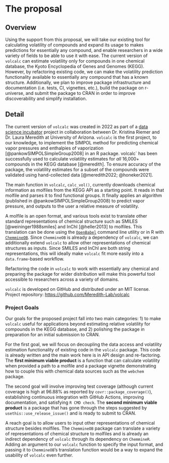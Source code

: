 # The proposal
<!--
This is where the proposal should be outlined. 
-->

## Overview
<!--
At a high-level address what your proposal is and how it will address the problem identified. Highlight any benefits to the R Community that follow from solving the problem. This should be your most compelling section.
-->


Using the support from this proposal, we will take our existing tool for calculating volatility of compounds and expand its usage to makes predictions for essentially any compound, and enable researchers in a wide variety of fields to be able to use it with ease. 
The current version of `volcalc` can estimate volatility only for compounds in one chemical database, the Kyoto Encyclopedia of Genes and Genomes (KEGG).
However, by refactoring existing code, we can make the volatility prediction functionality available to essentially any compound that has a known structure.
Additionally, we plan to improve package infrastructure and documentation (i.e. tests, CI, vignettes, etc.), build the package on r-universe, and submit the package to CRAN in order to improve discoverability and simplify installation.

## Detail
<!--
Go into more detail about the specifics of the project and it delivers against the problem.

Depending on project type the detail section should include:

 - [ ] Minimum Viable Product
 - [ ] Architecture
 - [ ] Assumptions
-->

The current version of `volcalc` was created in 2022 as part of a [data science incubator](https://datascience.cct.arizona.edu/cct-data-science-incubator) project in collaboration between Dr. Kristina Riemer and Dr. Laura Meredith at University of Arizona.
`volcalc` is the first project, to our knowledge, to implement the SIMPOL method for predicting chemical vapor pressures and enthalpies of vaporization [@pankowSIMPOLSimpleGroup2008] in an R package.
volcalc` has been successfully used to calculate volatility estimates for *all* 16,000+ compounds in the KEGG database [@meredith]. 
To ensure accuracy of the package, the volatility estimates for a subset of the compounds were validated using hand-collected data [@meredith2022; @honeker2021]. 

The main function in `volcalc`, `calc_vol()`, currently downloads chemical information as molfiles from the KEGG API as a starting point.
It reads in that molfile and parses it to find functional groups.
It finally applies an algorithm (published in @pankowSIMPOLSimpleGroup2008) to predict vapor pressure, and outputs to the user a relative measure of volatility.

A molfile is an open format, and various tools exist to translate other standard representations of chemical structure such as SMILES [@weininger1988smiles] and InChI [@heller2013] to molfiles. 
This translation can be done using the [`OpenBabel`](http://openbabel.org/wiki/Main_Page) command line utility or in R with [`ChemmineOB`](https://github.com/girke-lab/ChemmineOB).
Since `ChemmineOB` is already a dependency of `volcalc`, we can additionally extend `volcalc` to allow other representations of chemical structures as inputs.
Since SMILES and InChl are both string representations, this will ideally make `volcalc` fit more easily into a `data.frame`-based workflow.

Refactoring the code in `volcalc` to work with essentially any chemical and preparing the package for wider distribution will make this powerful tool accessible to researchers across a variety of domains.

`volcalc` is developed on GitHub and distributed under an MIT license.
Project repository: <https://github.com/Meredith-Lab/volcalc>

### Project Goals

Our goals for the proposed project fall into two main categories: 1) to make `volcalc` useful for applications beyond estimating relative volatility for compounds in the KEGG database, and 2) polishing the package in preparation for an initial submission to CRAN.

For the first goal, we will focus on decoupling the data access and volatility estimation functionality of existing code in the `volcalc` package.
This code is already written and the main work here is in API design and re-factoring.
The **first minimum viable product** is a function that can calculate volatility when provided a path to a molfile and a package vignette demonstrating how to couple this with chemical data sources such as the `webchem` package.

The second goal will involve improving test coverage (although current coverage is high at 96.88% as reported by `covr::package_coverage()`), establishing continuous integration with GitHub Actions, improving documentation, and satisfying `R CMD check`.
The **second minimum viable product** is a package that has gone through the steps suggested by `usethis::use_release_issue()` and is ready to submit to CRAN.

A reach goal is to allow users to input other representations of chemical structure besides molfiles.
The `ChemmineOB` package can translate a variety of representations of chemical structure to molfiles and is already an indirect dependency of `volcalc` through its dependency on `ChemmineR`.
Adding an argument to our `volcalc` function to specify the input format, and passing it to `ChemmineOB`'s translation function would be a way to expand the usability of `volcalc` even further.
